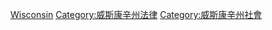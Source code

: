 {{cat main}}
[[Category:美國各州犯罪|Wisconsin]]
[[Category:威斯康辛州法律|Category:威斯康辛州法律]]
[[Category:威斯康辛州社會|Category:威斯康辛州社會]]